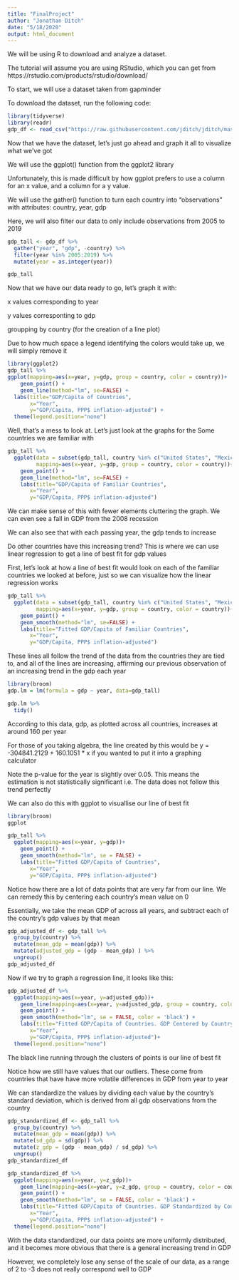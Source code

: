 ---
title: "FinalProject"
author: "Jonathan Ditch"
date: "5/18/2020"
output: html_document
---

We will be using R to download and analyze a dataset.

The tutorial will assume you are using RStudio, which you can get from https://rstudio.com/products/rstudio/download/

To start, we will use a dataset taken from gapminder

To download the dataset, run the following code:
```{r setup}
library(tidyverse)
library(readr)
gdp_df <- read_csv("https://raw.githubusercontent.com/jditch/jditch/master/income_per_person_gdppercapita_ppp_inflation_adjusted.csv")
```

Now that we have the dataset, let's just go ahead and graph it all to visualize what we've got

We will use the ggplot() function from the ggplot2 library

Unfortunately, this is made difficult by how ggplot prefers to use a column for an x value, and a column for a y value. 

We will use the gather() function to turn each country into "observations" with attributes: country, year, gdp

Here, we will also filter our data to only include observations from 2005 to 2019
```{r tallboi}
gdp_tall <- gdp_df %>% 
  gather("year", "gdp", -country) %>%
  filter(year %in% 2005:2019) %>%
  mutate(year = as.integer(year))

gdp_tall
```

Now that we have our data ready to go, let's graph it with:

x values corresponding to year

y values corresponting to gdp

groupping by country (for the creation of a line plot)

Due to how much space a legend identifying the colors would take up, we will simply remove it


```{r first-look}
library(ggplot2)
gdp_tall %>%
ggplot(mapping=aes(x=year, y=gdp, group = country, color = country))+
    geom_point() +
    geom_line(method="lm", se=FALSE) +
  labs(title="GDP/Capita of Countries",
       x="Year",
       y="GDP/Capita, PPP$ inflation-adjusted") +
  theme(legend.position="none")
```

Well, that's a mess to look at. Let's just look at the graphs for the Some countries we are familiar with

```{r us-plot}
gdp_tall %>%
  ggplot(data = subset(gdp_tall, country %in% c("United States", "Mexico", "Canada" , "United Kingdom", "France", "Spain", "Russia")),
         mapping=aes(x=year, y=gdp, group = country, color = country))+
    geom_point() +
    geom_line(method="lm", se=FALSE) + 
    labs(title="GDP/Capita of Familiar Countries",
       x="Year",
       y="GDP/Capita, PPP$ inflation-adjusted")
```

We can make sense of this with fewer elements cluttering the graph. We can even see a fall in GDP from the 2008 recession

We can also see that with each passing year, the gdp tends to increase



Do other countries have this increasing trend? This is where we can use linear regression to get a line of best fit for gdp values

First, let's look at how a line of best fit would look on each of the familiar countries we looked at before, just so we can visualize how the linear regression works
```{r familiar-lm}
gdp_tall %>%
  ggplot(data = subset(gdp_tall, country %in% c("United States", "Mexico", "Canada" , "United Kingdom", "France", "Spain", "Russia")),
         mapping=aes(x=year, y=gdp, group = country, color = country))+
    geom_point() +
    geom_smooth(method="lm", se=FALSE) + 
    labs(title="Fitted GDP/Capita of Familiar Countries",
       x="Year",
       y="GDP/Capita, PPP$ inflation-adjusted")
```

These lines all follow the trend of the data from the countries they are tied to, and all of the lines are increasing, affirming our previous observation of an increasing trend in the gdp each year

```{r lm}
library(broom)
gdp.lm = lm(formula = gdp ~ year, data=gdp_tall)

gdp.lm %>%
  tidy() 
```
According to this data, gdp, as plotted across all countries, increases at around 160 per year

For those of you taking algebra, the line created by this would be y = -304841.2129 + 160.1051 * x if you wanted to put it into a graphing calculator 

Note the p-value for the year is slightly over 0.05. This means the estimation is not statistically significant
i.e. The data does not follow this trend perfectly

We can also do this with ggplot to visuallise our line of best fit
```{r plotlm}
library(broom)
ggplot

gdp_tall %>%
  ggplot(mapping=aes(x=year, y=gdp))+
    geom_point() +
    geom_smooth(method="lm", se = FALSE) + 
    labs(title="Fitted GDP/Capita of Countries",
       x="Year",
       y="GDP/Capita, PPP$ inflation-adjusted")
```

Notice how there are a lot of data points that are very far from our line. We can remedy this by centering each country's mean value on 0

Essentially, we take the mean GDP of across all years, and subtract each of the country's gdp values by that mean


```{r adjusted}
gdp_adjusted_df <- gdp_tall %>%
  group_by(country) %>%
  mutate(mean_gdp = mean(gdp)) %>%
  mutate(adjusted_gdp = (gdp - mean_gdp) ) %>%
  ungroup()
gdp_adjusted_df
```


Now if we try to graph a regression line, it looks like this:


```{r adjusted-plot}
gdp_adjusted_df %>%
  ggplot(mapping=aes(x=year, y=adjusted_gdp))+
    geom_line(mapping=aes(x=year, y=adjusted_gdp, group = country, color = country), method="lm", se=FALSE) +
    geom_point() +
    geom_smooth(method="lm", se = FALSE, color = 'black') + 
    labs(title="Fitted GDP/Capita of Countries. GDP Centered by Country Mean",
       x="Year",
       y="GDP/Capita, PPP$ inflation-adjusted")+
  theme(legend.position="none")
```

The black line running through the clusters of points is our line of best fit

Notice how we still have values that our outliers. These come from countries that have have more volatile differences in GDP from year to year

We can standardize the values by dividing each value by the country's standard deviation, which is derived from all gdp observations from the country

```{r standardized}
gdp_standardized_df <- gdp_tall %>%
  group_by(country) %>%
  mutate(mean_gdp = mean(gdp)) %>%
  mutate(sd_gdp = sd(gdp)) %>%
  mutate(z_gdp = (gdp - mean_gdp) / sd_gdp) %>%
  ungroup()
gdp_standardized_df
```



```{r standardized-plot}
gdp_standardized_df %>%
  ggplot(mapping=aes(x=year, y=z_gdp))+
    geom_line(mapping=aes(x=year, y=z_gdp, group = country, color = country), method="lm", se=FALSE) +
    geom_point() +
    geom_smooth(method="lm", se = FALSE, color = 'black') + 
    labs(title="Fitted GDP/Capita of Countries. GDP Standardized by Country",
       x="Year",
       y="GDP/Capita, PPP$ inflation-adjusted") +
  theme(legend.position="none")
```

With the data standardized, our data points are more uniformly distributed, and it becomes more obvious that there is a general increasing trend in GDP

However, we completely lose any sense of the scale of our data, as a range of 2 to -3 does not really correspond well to GDP